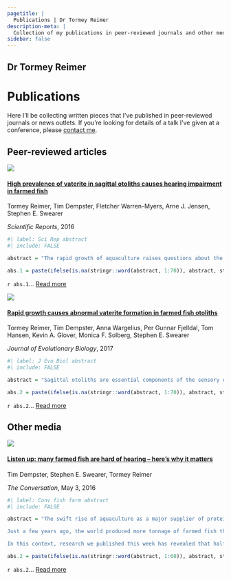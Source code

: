 ```yaml
---
pagetitle: |
  Publications | Dr Tormey Reimer
description-meta: |
  Collection of my publications in peer-reviewed journals and other media.
sidebar: false
---
```

::: {.column-screen .hero-img .hero-strip-page .align-items-end}
# Dr Tormey Reimer {.maintitle .hero-text-page}
:::

# Publications

Here I'll be collecting written pieces that I've published in peer-reviewed journals or news outlets. If you're looking for details of a talk I've given at a conference, please [contact me](contact.qmd). 

## Peer-reviewed articles

:::::: {.grid .justify-content-space-evenly .align-items-center}
::::: {.g-col-12 .g-col-md-6}
:::: {.grid .justify-content-space-evenly .align-items-center}
::: {.g-col-6 .no-gaps}
![](resources/pdf-images/High prevalence of vaterite.jpg){fig-alt="Scientific Reports snapshot"}
:::

::: {.g-col-6}
#### [High prevalence of vaterite in sagittal otoliths causes hearing impairment in farmed fish](https://doi.org/10.1038/srep25249)

Tormey Reimer, Tim Dempster, Fletcher Warren-Myers, Arne J. Jensen, Stephen E. Swearer

*Scientific Reports*, 2016
:::
::::
```r
#| label: Sci Rep abstract
#| include: FALSE

abstract = "The rapid growth of aquaculture raises questions about the welfare status of mass-produced species. Sagittal otoliths are primary hearing structures in the inner ear of all teleost (bony) fishes and are normally composed of aragonite, though abnormal vaterite replacement is sometimes seen in the wild. We provide the first widespread evaluation of the prevalence of vaterite in otoliths, showing that farmed fish have levels of vaterite replacement over 10 times higher than wild fish, regardless of species. We confirm this observation with extensive sampling of wild and farmed Atlantic salmon in Norway, the world’s largest producer and verify that vateritic otoliths are common in farmed salmon worldwide..."

abs.1 = paste(ifelse(is.na(stringr::word(abstract, 1:70)), abstract, stringr::word(abstract, 1:70)), collapse = " ")
```
`r abs.1`... [Read more](https://doi.org/10.1038/srep25249)
:::::

::::: {.g-col-12 .g-col-md-6}
:::: {.grid .justify-content-space-evenly .align-items-center}
::: {.g-col-6 .no-gaps}
![](resources/pdf-images/Rapid growth causes.jpg){fig-alt="Journal of Evolutionary Biology snapshot"}
:::

::: {.g-col-6}
#### [Rapid growth causes abnormal vaterite formation in farmed fish otoliths](https://doi.org/10.1242/jeb.148056)

Tormey Reimer, Tim Dempster, Anna Wargelius, Per Gunnar Fjelldal, Tom Hansen, Kevin A. Glover, Monica F. Solberg, Stephen E. Swearer

*Journal of Evolutionary Biology*, 2017
:::
::::
```r
#| label: J Evo Biol abstract
#| include: FALSE

abstract = "Sagittal otoliths are essential components of the sensory organs that enable all teleost fish to hear and maintain balance, and are primarily composed of calcium carbonate. A deformity, where aragonite (the normal crystal form) is replaced with vaterite, was first noted over 50 years ago but its underlying cause is unresolved. We evaluated the prevalence of vateritic otoliths from two captive rearing studies which suggested that fast growth, due to environmental rather than genetic control, led to vaterite development..."

abs.2 = paste(ifelse(is.na(stringr::word(abstract, 1:70)), abstract, stringr::word(abstract, 1:70)), collapse = " ")
```
`r abs.2`... [Read more](https://doi.org/10.1242/jeb.148056)
:::::
::::::

## Other media

:::: {.grid .justify-content-space-evenly .align-items-center}
::: {.g-col-12 .g-col-md-3 .no-gaps}
![](resources/images/conversation-farmed-fish.jpg){fig-alt="Conversation article screenshot"}
:::

::: {.g-col-12 .g-col-md-9}
#### [Listen up: many farmed fish are hard of hearing – here’s why it matters](https://theconversation.com/listen-up-many-farmed-fish-are-hard-of-hearing-heres-why-it-matters-58587)

Tim Dempster, Stephen E. Swearer, Tormey Reimer

*The Conversation*, May 3, 2016

```r
#| label: Conv fish farm abstract
#| include: FALSE

abstract = "The swift rise of aquaculture as a major supplier of protein to the world is a remarkable story of rapid domestication of marine and freshwater animals.

Just a few years ago, the world produced more tonnage of farmed fish than it did beef. With billions of farmed fish now in production systems, the lives fish lead and their welfare status have come under increasing scrutiny.

In this context, research we published this week has revealed that half of the world’s most farmed marine fish have a deformity that compromises one of their primary senses: hearing."

abs.2 = paste(ifelse(is.na(stringr::word(abstract, 1:60)), abstract, stringr::word(abstract, 1:60)), collapse = " ")
```
`r abs.2`... [Read more](https://theconversation.com/listen-up-many-farmed-fish-are-hard-of-hearing-heres-why-it-matters-58587)
:::
::::